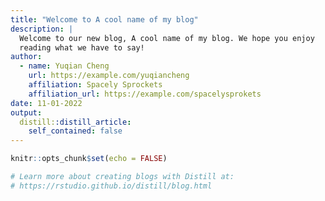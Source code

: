 ```yaml
---
title: "Welcome to A cool name of my blog"
description: |
  Welcome to our new blog, A cool name of my blog. We hope you enjoy 
  reading what we have to say!
author:
  - name: Yuqian Cheng
    url: https://example.com/yuqiancheng
    affiliation: Spacely Sprockets
    affiliation_url: https://example.com/spacelysprokets
date: 11-01-2022
output:
  distill::distill_article:
    self_contained: false
---
```


```r
knitr::opts_chunk$set(echo = FALSE)

# Learn more about creating blogs with Distill at:
# https://rstudio.github.io/distill/blog.html

```



